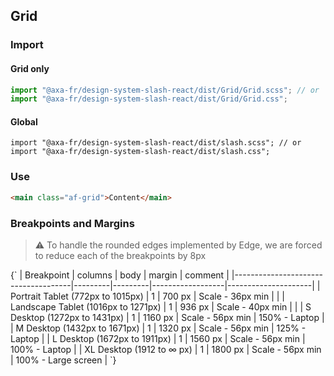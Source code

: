 
<Meta of={GridStories} />

## Grid

### Import

#### Grid only

```js
import "@axa-fr/design-system-slash-react/dist/Grid/Grid.scss"; // or
import "@axa-fr/design-system-slash-react/dist/Grid/Grid.css";
```

#### Global

```tsx
import "@axa-fr/design-system-slash-react/dist/slash.scss"; // or
import "@axa-fr/design-system-slash-react/dist/slash.css";
```

### Use

```html
<main class="af-grid">Content</main>
```

### Breakpoints and Margins

> ⚠ To handle the rounded edges implemented by Edge, we are forced to reduce each of the breakpoints by 8px

<Markdown>
  {`
| Breakpoint                          | columns | body    | margin           | comment             |
|-------------------------------------|---------|---------|------------------|---------------------|
| Portrait Tablet (772px to 1015px)   | 1       | 700 px  | Scale - 36px min |                     |
| Landscape Tablet (1016px to 1271px) | 1       | 936 px  | Scale - 40px min |                     |
| S Desktop (1272px to 1431px)        | 1       | 1160 px | Scale - 56px min | 150% - Laptop       |
| M Desktop (1432px to 1671px)        | 1       | 1320 px | Scale - 56px min | 125% - Laptop       |
| L Desktop (1672px to 1911px)        | 1       | 1560 px | Scale - 56px min | 100% - Laptop       |
| XL Desktop (1912 to ∞ px)           | 1       | 1800 px | Scale - 56px min | 100% - Large screen |
`}
</Markdown>
